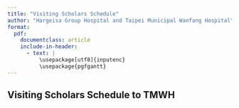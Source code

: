 ```yaml
---
title: "Visiting Scholars Schedule"
author: "Hargeisa Group Hospital and Taipei Municipal Wanfang Hospital"
format: 
  pdf:
    documentclass: article
    include-in-header:
      - text: |
          \usepackage[utf8]{inputenc}
          \usepackage{pgfgantt}
---
```



## Visiting Scholars Schedule to TMWH
\pagenumbering{gobble}

\begin{ganttchart}[vgrid,hgrid,progress label text={}, y unit chart=0.85cm]{1}{12}
    \gantttitle{2024}{12} \\ % Year 2024 with a total of 12 months

    \gantttitlelist{1,...,12}{1} \\ % Months from January to December
    
\ganttgroup{Batch 1}{5}{7} \\
\ganttmilestone{Dr. Chen, TMWH Pathologist TO HGH}{5} \\
    \ganttbar[progress=50]{Dr. Abdirahman (Hospital Director) MoU}{5}{5.5} \\
    \ganttbar[progress=50]{Dr. Khadar Good Nur (ICP Director)}{5}{5.5} \\
    \ganttbar[progress=100]{Dr. Saed Osman (Orthopedic)}{5}{7} \\
    \ganttbar[progress=100]{Dr. Mohamed Hassan Nur (Resident, Orthopedic)}{5}{8} \\
    \ganttbar[progress=100]{Dr. Hassan Mohamed Nur (Resident, Orthopedic)}{5}{10} \\

%

\ganttgroup{Batch 2}{7}{9} \\
\ganttmilestone{Dr. Chen, TMWH Orthopedic surgeon TO HGH}{7} \\
    \ganttbar[progress=100]{Dr. Saed Mohamed Osman (Resident, Orthopedic)}{7}{10} \\
    \ganttbar[progress=100]{Dr. Abdulrahman Adoosh Abdulaahi (Resident, Orthopedic)}{7}{10} \\
    \ganttbar[progress=100]{Dr. Ahmed Saeed (Orthopedic)}{7}{9} \\
    \ganttbar[progress=100]{Dr. Mustafe Ahmed Yusuf (Neurosurgery)}{7}{10} \\
    \ganttbar[progress=100]{Dr. Idris Hassan Dahir (Cardiologist)}{7}{9} \\


% Dr. Mustefe (Emergency), Miss Rakia (Ward nurse)

\ganttgroup{Batch 3}{9}{11} \\
\ganttmilestone{Dr. Wei, TMWH Neurosurgeon TO HGH}{9} \\
    \ganttbar[progress=100]{Dr. Yassin Awil (Orthopedic)}{9}{11} \\
    \ganttbar[progress=100]{Dr. Abdihamid Mohamed Ali  (Neurosurgery)}{9}{11} \\
    \ganttbar[progress=100]{Dr. Ahmed Hersi (NCD clinic)}{9}{11} \\
    \ganttbar[progress=100]{Mr. Ahmed (Nurse, OT director)}{9}{11} \\
    \ganttbar[progress=100]{Dr. Omer Mohamed Bihi (Pathology)}{9}{9} 

% *** no \\ at last line *** 
% Dr. Liban (ICU), Mr. Mustafe (Technician, Pathology)


\end{ganttchart}
